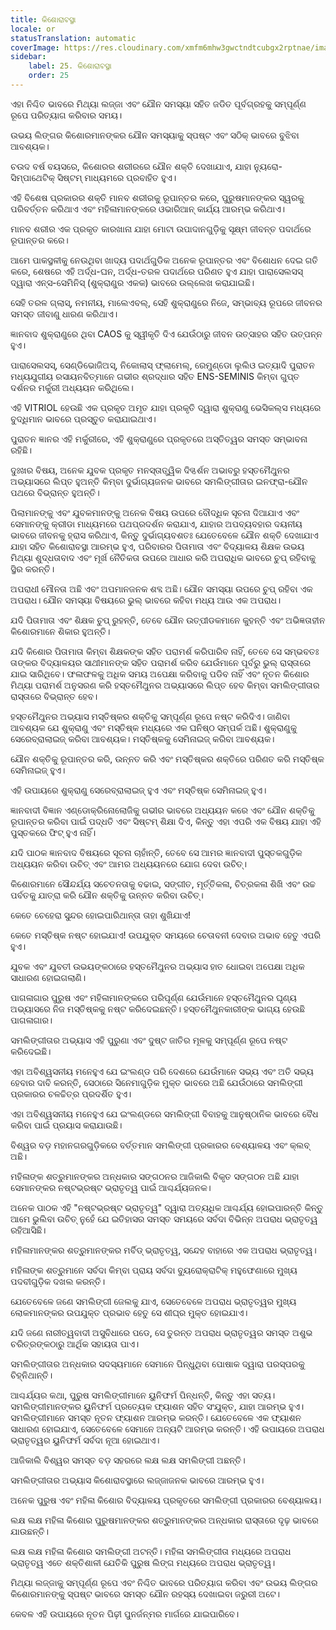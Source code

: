 ```yaml
---
title: କିଶୋରାବସ୍ଥା
locale: or
statusTranslation: automatic
coverImage: https://res.cloudinary.com/xmfm6mhw3gwctndtcubgx2rptnae/image/upload/v1740337243/small_cover_educacion_fundamental_a051170f1c.webp
sidebar:
    label: 25. କିଶୋରାବସ୍ଥା
    order: 25
---
```

ଏହା ନିଶ୍ଚିତ ଭାବରେ ମିଥ୍ୟା ଲଜ୍ଜା ଏବଂ ଯୌନ ସମସ୍ୟା ସହିତ ଜଡିତ ପୂର୍ବଗ୍ରହକୁ ସମ୍ପୂର୍ଣ୍ଣ ରୂପେ ପରିତ୍ୟାଗ କରିବାର ସମୟ।

ଉଭୟ ଲିଙ୍ଗର କିଶୋରମାନଙ୍କର ଯୌନ ସମସ୍ୟାକୁ ସ୍ପଷ୍ଟ ଏବଂ ସଠିକ୍ ଭାବରେ ବୁଝିବା ଆବଶ୍ୟକ।

ଚଉଦ ବର୍ଷ ବୟସରେ, କିଶୋରର ଶରୀରରେ ଯୌନ ଶକ୍ତି ଦେଖାଯାଏ, ଯାହା ନ୍ୟୁରୋ-ସିମ୍ପାଥେଟିକ୍ ସିଷ୍ଟମ୍ ମାଧ୍ୟମରେ ପ୍ରବାହିତ ହୁଏ।

ଏହି ବିଶେଷ ପ୍ରକାରର ଶକ୍ତି ମାନବ ଶରୀରକୁ ରୂପାନ୍ତର କରେ, ପୁରୁଷମାନଙ୍କର ସ୍ୱରକୁ ପରିବର୍ତ୍ତନ କରିଥାଏ ଏବଂ ମହିଳାମାନଙ୍କରେ ଓଭାରିଆନ୍ କାର୍ଯ୍ୟ ଆରମ୍ଭ କରିଥାଏ।

ମାନବ ଶରୀର ଏକ ପ୍ରକୃତ କାରଖାନା ଯାହା ମୋଟା ଉପାଦାନଗୁଡ଼ିକୁ ସୂକ୍ଷ୍ମ ଜୀବନ୍ତ ପଦାର୍ଥରେ ରୂପାନ୍ତର କରେ।

ଆମେ ପାକସ୍ଥଳୀକୁ ନେଉଥିବା ଖାଦ୍ୟ ପଦାର୍ଥଗୁଡିକ ଅନେକ ରୂପାନ୍ତର ଏବଂ ବିଶୋଧନ ଦେଇ ଗତି କରେ, ଶେଷରେ ଏହି ଅର୍ଦ୍ଧ-ଘନ, ଅର୍ଦ୍ଧ-ତରଳ ପଦାର୍ଥରେ ପରିଣତ ହୁଏ ଯାହା ପାରାସେଲସସ୍ ଦ୍ୱାରା ଏନ୍ସ-ସେମିନିସ୍ (ଶୁକ୍ରାଣୁର ଏକକ) ଭାବରେ ଉଲ୍ଲେଖ କରାଯାଇଛି।

ସେହି ତରଳ ଗ୍ଲାସ୍, ନମନୀୟ, ମାଲେଏବଲ୍, ସେହି ଶୁକ୍ରାଣୁରେ ନିଜେ, ସମ୍ଭାବ୍ୟ ରୂପରେ ଜୀବନର ସମସ୍ତ ଜୀବାଣୁ ଧାରଣ କରିଥାଏ।

ଜ୍ଞାନବାଦ ଶୁକ୍ରାଣୁରେ ଥିବା CAOS କୁ ସ୍ୱୀକୃତି ଦିଏ ଯେଉଁଠାରୁ ଜୀବନ ଉତ୍ସାହର ସହିତ ଉତ୍ପନ୍ନ ହୁଏ।

ପାରାସେଲସସ୍, ସେଣ୍ଡିଭୋଜିଅସ୍, ନିକୋଲାସ୍ ଫ୍ଲାମେଲ୍, ରେମୁଣ୍ଡୋ ଲୁଲିଓ ଇତ୍ୟାଦି ପୁରାତନ ମଧ୍ୟଯୁଗୀୟ ରସାୟନବିତ୍ମାନେ ଗଭୀର ଶ୍ରଦ୍ଧାର ସହିତ ENS-SEMINIS କିମ୍ବା ଗୁପ୍ତ ଦର୍ଶନର ମର୍କୁରୀ ଅଧ୍ୟୟନ କରିଥିଲେ।

ଏହି VITRIOL ହେଉଛି ଏକ ପ୍ରକୃତ ଅମୃତ ଯାହା ପ୍ରକୃତି ଦ୍ୱାରା ଶୁକ୍ରାଣୁ ଭେସିକଲ୍ସ ମଧ୍ୟରେ ବୁଦ୍ଧିମାନ ଭାବରେ ପ୍ରସ୍ତୁତ କରାଯାଇଥାଏ।

ପୁରାତନ ଜ୍ଞାନର ଏହି ମର୍କୁରୀରେ, ଏହି ଶୁକ୍ରାଣୁରେ ପ୍ରକୃତରେ ଅସ୍ତିତ୍ୱର ସମସ୍ତ ସମ୍ଭାବନା ରହିଛି।

ଦୁଃଖର ବିଷୟ, ଅନେକ ଯୁବକ ପ୍ରକୃତ ମନସ୍ତାତ୍ତ୍ୱିକ ଦିଗ୍ଦର୍ଶନ ଅଭାବରୁ ହସ୍ତମୈଥୁନର ଅଭ୍ୟାସରେ ଲିପ୍ତ ହୁଅନ୍ତି କିମ୍ବା ଦୁର୍ଭାଗ୍ୟଜନକ ଭାବରେ ସମଲିଙ୍ଗୀତାର ଇନଫ୍ରା-ଯୌନ ପଥରେ ବିଭ୍ରାନ୍ତ ହୁଅନ୍ତି।

ପିଲାମାନଙ୍କୁ ଏବଂ ଯୁବକମାନଙ୍କୁ ଅନେକ ବିଷୟ ଉପରେ ବୌଦ୍ଧିକ ସୂଚନା ଦିଆଯାଏ ଏବଂ ସେମାନଙ୍କୁ କ୍ରୀଡା ମାଧ୍ୟମରେ ପଥପ୍ରଦର୍ଶନ କରାଯାଏ, ଯାହାର ଅପବ୍ୟବହାର ଦୟନୀୟ ଭାବରେ ଜୀବନକୁ ହ୍ରାସ କରିଥାଏ, କିନ୍ତୁ ଦୁର୍ଭାଗ୍ୟବଶତଃ ଯେତେବେଳେ ଯୌନ ଶକ୍ତି ଦେଖାଯାଏ ଯାହା ସହିତ କିଶୋରାବସ୍ଥା ଆରମ୍ଭ ହୁଏ, ପରିବାରର ପିତାମାତା ଏବଂ ବିଦ୍ୟାଳୟ ଶିକ୍ଷକ ଉଭୟ ମିଥ୍ୟା ଶୁଦ୍ଧତାବାଦ ଏବଂ ମୂର୍ଖ ନୈତିକତା ଉପରେ ଆଧାର କରି ଅପରାଧିକ ଭାବରେ ଚୁପ୍ ରହିବାକୁ ସ୍ଥିର କରନ୍ତି।

ଅପରାଧୀ ମୌନତା ଅଛି ଏବଂ ଅପମାନଜନକ ଶବ୍ଦ ଅଛି। ଯୌନ ସମସ୍ୟା ଉପରେ ଚୁପ୍ ରହିବା ଏକ ଅପରାଧ। ଯୌନ ସମସ୍ୟା ବିଷୟରେ ଭୁଲ୍ ଭାବରେ କହିବା ମଧ୍ୟ ଆଉ ଏକ ଅପରାଧ।

ଯଦି ପିତାମାତା ଏବଂ ଶିକ୍ଷକ ଚୁପ୍ ରୁହନ୍ତି, ତେବେ ଯୌନ ଉତ୍ପୀଡକମାନେ କୁହନ୍ତି ଏବଂ ଅଭିଜ୍ଞତାହୀନ କିଶୋରମାନେ ଶିକାର ହୁଅନ୍ତି।

ଯଦି କିଶୋର ପିତାମାତା କିମ୍ବା ଶିକ୍ଷକଙ୍କ ସହିତ ପରାମର୍ଶ କରିପାରିବ ନାହିଁ, ତେବେ ସେ ସମ୍ଭବତଃ ତାଙ୍କର ବିଦ୍ୟାଳୟର ସାଥୀମାନଙ୍କ ସହିତ ପରାମର୍ଶ କରିବ ଯେଉଁମାନେ ପୂର୍ବରୁ ଭୁଲ୍ ରାସ୍ତାରେ ଯାଇ ସାରିଥିବେ। ଫଳାଫଳକୁ ଅଧିକ ସମୟ ଅପେକ୍ଷା କରିବାକୁ ପଡିବ ନାହିଁ ଏବଂ ନୂତନ କିଶୋର ମିଥ୍ୟା ପରାମର୍ଶ ଅନୁସରଣ କରି ହସ୍ତମୈଥୁନର ଅଭ୍ୟାସରେ ଲିପ୍ତ ହେବ କିମ୍ବା ସମଲିଙ୍ଗୀତାର ରାସ୍ତାରେ ବିଭ୍ରାନ୍ତ ହେବ।

ହସ୍ତମୈଥୁନର ଅଭ୍ୟାସ ମସ୍ତିଷ୍କର ଶକ୍ତିକୁ ସମ୍ପୂର୍ଣ୍ଣ ରୂପେ ନଷ୍ଟ କରିଦିଏ। ଜାଣିବା ଆବଶ୍ୟକ ଯେ ଶୁକ୍ରାଣୁ ଏବଂ ମସ୍ତିଷ୍କ ମଧ୍ୟରେ ଏକ ଘନିଷ୍ଠ ସମ୍ପର୍କ ଅଛି। ଶୁକ୍ରାଣୁକୁ ସେରେବ୍ରାଲାଇଜ୍ କରିବା ଆବଶ୍ୟକ। ମସ୍ତିଷ୍କକୁ ସେମିନାଇଜ୍ କରିବା ଆବଶ୍ୟକ।

ଯୌନ ଶକ୍ତିକୁ ରୂପାନ୍ତର କରି, ଉନ୍ନତ କରି ଏବଂ ମସ୍ତିଷ୍କର ଶକ୍ତିରେ ପରିଣତ କରି ମସ୍ତିଷ୍କ ସେମିନାଇଜ୍ ହୁଏ।

ଏହି ଉପାୟରେ ଶୁକ୍ରାଣୁ ସେରେବ୍ରାଲାଇଜ୍ ହୁଏ ଏବଂ ମସ୍ତିଷ୍କ ସେମିନାଇଜ୍ ହୁଏ।

ଜ୍ଞାନବାଦୀ ବିଜ୍ଞାନ ଏଣ୍ଡୋକ୍ରିନୋଲୋଜିକୁ ଗଭୀର ଭାବରେ ଅଧ୍ୟୟନ କରେ ଏବଂ ଯୌନ ଶକ୍ତିକୁ ରୂପାନ୍ତର କରିବା ପାଇଁ ପଦ୍ଧତି ଏବଂ ସିଷ୍ଟମ୍ ଶିକ୍ଷା ଦିଏ, କିନ୍ତୁ ଏହା ଏପରି ଏକ ବିଷୟ ଯାହା ଏହି ପୁସ୍ତକରେ ଫିଟ୍ ହୁଏ ନାହିଁ।

ଯଦି ପାଠକ ଜ୍ଞାନବାଦ ବିଷୟରେ ସୂଚନା ଚାହାଁନ୍ତି, ତେବେ ସେ ଆମର ଜ୍ଞାନବାଦୀ ପୁସ୍ତକଗୁଡ଼ିକ ଅଧ୍ୟୟନ କରିବା ଉଚିତ୍ ଏବଂ ଆମର ଅଧ୍ୟୟନରେ ଯୋଗ ଦେବା ଉଚିତ୍।

କିଶୋରମାନେ ସୌନ୍ଦର୍ଯ୍ୟ ସଚେତନତାକୁ ବଢାଇ, ସଙ୍ଗୀତ, ମୂର୍ତ୍ତିକଳା, ଚିତ୍ରକଳା ଶିଖି ଏବଂ ଉଚ୍ଚ ପର୍ବତକୁ ଯାତ୍ରା କରି ଯୌନ ଶକ୍ତିକୁ ଉନ୍ନତ କରିବା ଉଚିତ୍।

କେତେ ଚେହେରା ସୁନ୍ଦର ହୋଇପାରିଥାନ୍ତା ତାହା ଶୁଖିଯାଏ!

କେତେ ମସ୍ତିଷ୍କ ନଷ୍ଟ ହୋଇଯାଏ! ଉପଯୁକ୍ତ ସମୟରେ ଚେତାବନୀ ଦେବାର ଅଭାବ ହେତୁ ଏପରି ହୁଏ।

ଯୁବକ ଏବଂ ଯୁବତୀ ଉଭୟଙ୍କଠାରେ ହସ୍ତମୈଥୁନର ଅଭ୍ୟାସ ହାତ ଧୋଇବା ଅପେକ୍ଷା ଅଧିକ ସାଧାରଣ ହୋଇଗଲାଣି।

ପାଗଳାଗାର ପୁରୁଷ ଏବଂ ମହିଳାମାନଙ୍କରେ ପରିପୂର୍ଣ୍ଣ ଯେଉଁମାନେ ହସ୍ତମୈଥୁନର ଘୃଣ୍ୟ ଅଭ୍ୟାସରେ ନିଜ ମସ୍ତିଷ୍କକୁ ନଷ୍ଟ କରିଦେଇଛନ୍ତି। ହସ୍ତମୈଥୁନକାରୀଙ୍କ ଭାଗ୍ୟ ହେଉଛି ପାଗଳାଗାର।

ସମଲିଙ୍ଗୀତାର ଅଭ୍ୟାସ ଏହି ପୁରୁଣା ଏବଂ ଦୁଷ୍ଟ ଜାତିର ମୂଳକୁ ସମ୍ପୂର୍ଣ୍ଣ ରୂପେ ନଷ୍ଟ କରିଦେଇଛି।

ଏହା ଅବିଶ୍ୱସନୀୟ ମନେହୁଏ ଯେ ଇଂଲଣ୍ଡ ପରି ଦେଶରେ ଯେଉଁମାନେ ସଭ୍ୟ ଏବଂ ଅତି ସଭ୍ୟ ହେବାର ଦାବି କରନ୍ତି, ସେଠାରେ ସିନେମାଗୁଡ଼ିକ ମୁକ୍ତ ଭାବରେ ଅଛି ଯେଉଁଠାରେ ସମଲିଙ୍ଗୀ ପ୍ରକାରର ଚଳଚ୍ଚିତ୍ର ପ୍ରଦର୍ଶିତ ହୁଏ।

ଏହା ଅବିଶ୍ୱସନୀୟ ମନେହୁଏ ଯେ ଇଂଲଣ୍ଡରେ ସମଲିଙ୍ଗୀ ବିବାହକୁ ଆନୁଷ୍ଠାନିକ ଭାବରେ ବୈଧ କରିବା ପାଇଁ ପ୍ରୟାସ କରାଯାଉଛି।

ବିଶ୍ୱର ବଡ଼ ମହାନଗରଗୁଡ଼ିକରେ ବର୍ତ୍ତମାନ ସମଲିଙ୍ଗୀ ପ୍ରକାରର ବେଶ୍ୟାଳୟ ଏବଂ କ୍ଲବ୍ ଅଛି।

ମହିଳାଙ୍କ ଶତ୍ରୁମାନଙ୍କର ଅନ୍ଧକାର ସଙ୍ଗଠନର ଆଜିକାଲି ବିକୃତ ସଙ୍ଗଠନ ଅଛି ଯାହା ସେମାନଙ୍କର ନଷ୍ଟଭ୍ରଷ୍ଟ ଭ୍ରାତୃତ୍ୱ ପାଇଁ ଆଶ୍ଚର୍ଯ୍ୟଜନକ।

ଅନେକ ପାଠକ ଏହି "ନଷ୍ଟଭ୍ରଷ୍ଟ ଭ୍ରାତୃତ୍ୱ" ଦ୍ୱାରା ଅତ୍ୟଧିକ ଆଶ୍ଚର୍ଯ୍ୟ ହୋଇପାରନ୍ତି କିନ୍ତୁ ଆମେ ଭୁଲିବା ଉଚିତ୍ ନୁହେଁ ଯେ ଇତିହାସର ସମସ୍ତ ସମୟରେ ସର୍ବଦା ବିଭିନ୍ନ ଅପରାଧ ଭ୍ରାତୃତ୍ୱ ରହିଆସିଛି।

ମହିଳାମାନଙ୍କର ଶତ୍ରୁମାନଙ୍କର ମର୍ବିଡ୍ ଭ୍ରାତୃତ୍ୱ, ସନ୍ଦେହ ବାହାରେ ଏକ ଅପରାଧ ଭ୍ରାତୃତ୍ୱ।

ମହିଳାଙ୍କ ଶତ୍ରୁମାନେ ସର୍ବଦା କିମ୍ବା ପ୍ରାୟ ସର୍ବଦା ବ୍ୟୁରୋକ୍ରାଟିକ୍ ମହୁଫେଣାରେ ମୁଖ୍ୟ ପଦବୀଗୁଡ଼ିକ ଦଖଲ କରନ୍ତି।

ଯେତେବେଳେ ଜଣେ ସମଲିଙ୍ଗୀ ଜେଲକୁ ଯାଏ, ସେତେବେଳେ ଅପରାଧ ଭ୍ରାତୃତ୍ୱର ମୁଖ୍ୟ ଲୋକମାନଙ୍କର ଉପଯୁକ୍ତ ପ୍ରଭାବ ହେତୁ ସେ ଶୀଘ୍ର ମୁକ୍ତ ହୋଇଯାଏ।

ଯଦି ଜଣେ ନାରୀତ୍ୱବାଦୀ ଅସୁବିଧାରେ ପଡେ, ସେ ତୁରନ୍ତ ଅପରାଧ ଭ୍ରାତୃତ୍ୱର ସମସ୍ତ ଅଶୁଭ ଚରିତ୍ରଙ୍କଠାରୁ ଆର୍ଥିକ ସହାୟତା ପାଏ।

ସମଲିଙ୍ଗୀତାର ଅନ୍ଧକାର ସଦସ୍ୟମାନେ ସେମାନେ ପିନ୍ଧୁଥିବା ପୋଷାକ ଦ୍ୱାରା ପରସ୍ପରକୁ ଚିହ୍ନିଥାନ୍ତି।

ଆଶ୍ଚର୍ଯ୍ୟର କଥା, ପୁରୁଷ ସମଲିଙ୍ଗୀମାନେ ୟୁନିଫର୍ମ ପିନ୍ଧନ୍ତି, କିନ୍ତୁ ଏହା ସତ୍ୟ। ସମଲିଙ୍ଗୀମାନଙ୍କର ୟୁନିଫର୍ମ ପ୍ରତ୍ୟେକ ଫ୍ୟାଶନ ସହିତ ସଂଯୁକ୍ତ, ଯାହା ଆରମ୍ଭ ହୁଏ। ସମଲିଙ୍ଗୀମାନେ ସମସ୍ତ ନୂତନ ଫ୍ୟାଶନ ଆରମ୍ଭ କରନ୍ତି। ଯେତେବେଳେ ଏକ ଫ୍ୟାଶନ ସାଧାରଣ ହୋଇଯାଏ, ସେତେବେଳେ ସେମାନେ ଅନ୍ୟଟି ଆରମ୍ଭ କରନ୍ତି। ଏହି ଉପାୟରେ ଅପରାଧ ଭ୍ରାତୃତ୍ୱର ୟୁନିଫର୍ମ ସର୍ବଦା ନୂଆ ହୋଇଥାଏ।

ଆଜିକାଲି ବିଶ୍ୱର ସମସ୍ତ ବଡ଼ ସହରରେ ଲକ୍ଷ ଲକ୍ଷ ସମଲିଙ୍ଗୀ ଅଛନ୍ତି।

ସମଲିଙ୍ଗୀତାର ଅଭ୍ୟାସ କିଶୋରାବସ୍ଥାରେ ଲଜ୍ଜାଜନକ ଭାବରେ ଆରମ୍ଭ ହୁଏ।

ଅନେକ ପୁରୁଷ ଏବଂ ମହିଳା କିଶୋର ବିଦ୍ୟାଳୟ ପ୍ରକୃତରେ ସମଲିଙ୍ଗୀ ପ୍ରକାରର ବେଶ୍ୟାଳୟ।

ଲକ୍ଷ ଲକ୍ଷ ମହିଳା କିଶୋର ପୁରୁଷମାନଙ୍କର ଶତ୍ରୁମାନଙ୍କର ଅନ୍ଧକାର ରାସ୍ତାରେ ଦୃଢ଼ ଭାବରେ ଯାଉଛନ୍ତି।

ଲକ୍ଷ ଲକ୍ଷ ମହିଳା କିଶୋର ସମଲିଙ୍ଗୀ ଅଟନ୍ତି। ମହିଳା ସମଲିଙ୍ଗୀତା ମଧ୍ୟରେ ଅପରାଧ ଭ୍ରାତୃତ୍ୱ ଏତେ ଶକ୍ତିଶାଳୀ ଯେତିକି ପୁରୁଷ ଲିଙ୍ଗ ମଧ୍ୟରେ ଅପରାଧ ଭ୍ରାତୃତ୍ୱ।

ମିଥ୍ୟା ଲଜ୍ଜାକୁ ସମ୍ପୂର୍ଣ୍ଣ ରୂପେ ଏବଂ ନିଶ୍ଚିତ ଭାବରେ ପରିତ୍ୟାଗ କରିବା ଏବଂ ଉଭୟ ଲିଙ୍ଗର କିଶୋରମାନଙ୍କୁ ସ୍ପଷ୍ଟ ଭାବରେ ସମସ୍ତ ଯୌନ ରହସ୍ୟ ଦେଖାଇବା ଜରୁରୀ ଅଟେ।

କେବଳ ଏହି ଉପାୟରେ ନୂତନ ପିଢ଼ୀ ପୁନର୍ଜନ୍ମର ମାର୍ଗରେ ଯାଇପାରିବେ।

